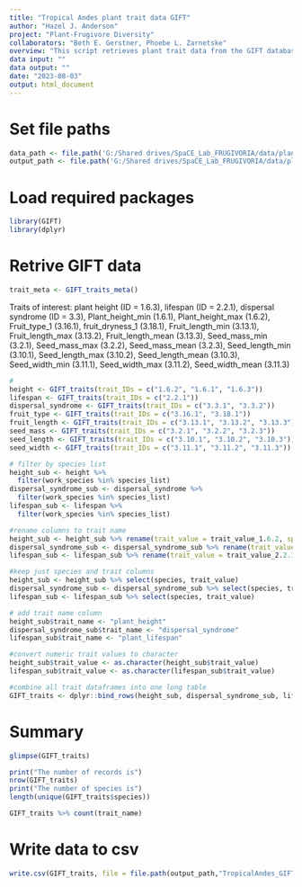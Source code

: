 ```yaml
---
title: "Tropical Andes plant trait data GIFT"
author: "Hazel J. Anderson"
project: "Plant-Frugivore Diversity"
collaborators: "Beth E. Gerstner, Phoebe L. Zarnetske"
overview: "This script retrieves plant trait data from the GIFT database for plant species list."
data input: ""
data output: ""
date: "2023-08-03"
output: html_document
---
```


# Set file paths
```r
data_path <- file.path('G:/Shared drives/SpaCE_Lab_FRUGIVORIA/data/plants/L0')
output_path <- file.path('G:/Shared drives/SpaCE_Lab_FRUGIVORIA/data/plants/L0')
```

# Load required packages
```r
library(GIFT)
library(dplyr)
```



# Retrive GIFT data
```r
trait_meta <- GIFT_traits_meta()
```
Traits of interest: plant height (ID = 1.6.3), lifespan (ID = 2.2.1), dispersal syndrome (ID = 3.3), Plant_height_min (1.6.1), Plant_height_max (1.6.2), Fruit_type_1 (3.16.1), fruit_dryness_1 (3.18.1), Fruit_length_min (3.13.1), Fruit_length_max (3.13.2), Fruit_length_mean (3.13.3), Seed_mass_min (3.2.1), Seed_mass_max (3.2.2), Seed_mass_mean (3.2.3), Seed_length_min (3.10.1), Seed_length_max (3.10.2), Seed_length_mean (3.10.3), Seed_width_min (3.11.1), Seed_width_max (3.11.2), Seed_width_mean (3.11.3)

```r
# 
height <- GIFT_traits(trait_IDs = c("1.6.2", "1.6.1", "1.6.3"))
lifespan <- GIFT_traits(trait_IDs = c("2.2.1"))
dispersal_syndrome <- GIFT_traits(trait_IDs = c("3.3.1", "3.3.2"))
fruit_type <- GIFT_traits(trait_IDs = c("3.16.1", "3.18.1"))
fruit_length <- GIFT_traits(trait_IDs = c("3.13.1", "3.13.2", "3.13.3"))
seed_mass <- GIFT_traits(trait_IDs = c("3.2.1", "3.2.2", "3.2.3"))
seed_length <- GIFT_traits(trait_IDs = c("3.10.1", "3.10.2", "3.10.3"))
seed_width <- GIFT_traits(trait_IDs = c("3.11.1", "3.11.2", "3.11.3"))
```

```r
# filter by species list
height_sub <- height %>%
  filter(work_species %in% species_list)
dispersal_syndrome_sub <- dispersal_syndrome %>%
  filter(work_species %in% species_list)
lifespan_sub <- lifespan %>%
  filter(work_species %in% species_list)
```

```r
#rename columns to trait name
height_sub <- height_sub %>% rename(trait_value = trait_value_1.6.2, species = work_species)
dispersal_syndrome_sub <- dispersal_syndrome_sub %>% rename(trait_value = trait_value_3.3.1, species = work_species)
lifespan_sub <- lifespan_sub %>% rename(trait_value = trait_value_2.2.1, species = work_species)
```

```r
#keep just species and trait columns
height_sub <- height_sub %>% select(species, trait_value)
dispersal_syndrome_sub <- dispersal_syndrome_sub %>% select(species, trait_value)
lifespan_sub <- lifespan_sub %>% select(species, trait_value)
```

```r
# add trait name column
height_sub$trait_name <- "plant_height"
dispersal_syndrome_sub$trait_name <- "dispersal_syndrome"
lifespan_sub$trait_name <- "plant_lifespan"
```

```r
#convert numeric trait values to character
height_sub$trait_value <- as.character(height_sub$trait_value)
lifespan_sub$trait_value <- as.character(lifespan_sub$trait_value)
```


```r
#combine all trait dataframes into one long table
GIFT_traits <- dplyr::bind_rows(height_sub, dispersal_syndrome_sub, lifespan_sub)
```

# Summary
```r
glimpse(GIFT_traits)
```


```r
print("The number of records is")
nrow(GIFT_traits)
print("The number of species is")
length(unique(GIFT_traits$species))
```

```r
GIFT_traits %>% count(trait_name)
```

# Write data to csv
```r
write.csv(GIFT_traits, file = file.path(output_path,"TropicalAndes_GIFT_plant_traits_forest.csv"))
```